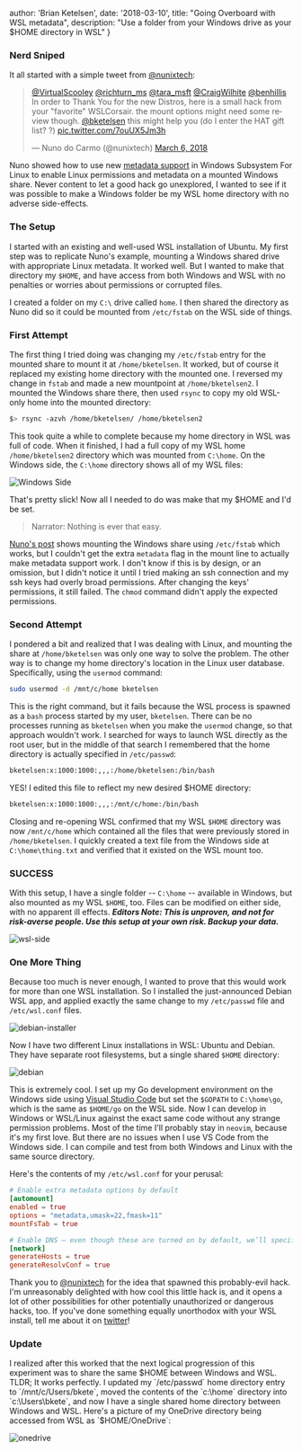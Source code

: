   author: 'Brian Ketelsen',
  date: '2018-03-10',
  title: "Going Overboard with WSL metadata",
  description:
    "Use a folder from your Windows drive as your $HOME directory in WSL"
}


### Nerd Sniped

It all started with a simple tweet from [@nunixtech](https://twitter.com/nunixtech):

<blockquote class="twitter-tweet" data-lang="en"><p lang="en" dir="ltr"><a href="https://twitter.com/VirtualScooley?ref_src=twsrc%5Etfw">@VirtualScooley</a> <a href="https://twitter.com/richturn_ms?ref_src=twsrc%5Etfw">@richturn_ms</a> <a href="https://twitter.com/tara_msft?ref_src=twsrc%5Etfw">@tara_msft</a> <a href="https://twitter.com/CraigWilhite?ref_src=twsrc%5Etfw">@CraigWilhite</a> <a href="https://twitter.com/benhillis?ref_src=twsrc%5Etfw">@benhillis</a> In order to Thank You for the new Distros, here is a small hack from your &quot;favorite&quot; WSLCorsair. the mount options might need some review though. <a href="https://twitter.com/bketelsen?ref_src=twsrc%5Etfw">@bketelsen</a> this might help you (do I enter the HAT gift list? ?) <a href="https://t.co/7ouUX5Jm3h">pic.twitter.com/7ouUX5Jm3h</a></p>&mdash; Nuno do Carmo (@nunixtech) <a href="https://twitter.com/nunixtech/status/971145708018466816?ref_src=twsrc%5Etfw">March 6, 2018</a></blockquote>

Nuno showed how to use new [metadata support](https://cda.ms/hs) in Windows Subsystem For Linux to enable Linux permissions and metadata on a mounted Windows share. Never content to let a good hack go unexplored, I wanted to see if it was possible to make a Windows folder be my WSL home directory with no adverse side-effects.

### The Setup

I started with an existing and well-used WSL installation of Ubuntu. My first step was to replicate Nuno's example, mounting a Windows shared drive with appropriate Linux metadata. It worked well. But I wanted to make that directory my `$HOME`, and have access from both Windows and WSL with no penalties or worries about permissions or corrupted files.

I created a folder on my `C:\` drive called `home`. I then shared the directory as Nuno did so it could be mounted from `/etc/fstab` on the WSL side of things.

### First Attempt

The first thing I tried doing was changing my `/etc/fstab` entry for the mounted share to mount it at `/home/bketelsen`. It worked, but of course it replaced my existing home directory with the mounted one. I reversed my change in `fstab` and made a new mountpoint at `/home/bketelsen2`. I mounted the Windows share there, then used `rsync` to copy my old WSL-only home into the mounted directory:

```bash
$> rsync -azvh /home/bketelsen/ /home/bketelsen2
```

This took quite a while to complete because my home directory in WSL was full of code. When it finished, I had a full copy of my WSL home `/home/bketelsen2` directory which was mounted from `C:\home`. On the Windows side, the `C:\home` directory shows all of my WSL files:

![Windows Side](/fixed/images/2018/03/windows-side-1.PNG)

That's pretty slick! Now all I needed to do was make that my $HOME and I'd be set.

> Narrator: Nothing is ever that easy.

[Nuno's post](http://wslcorsair.blogspot.ch/2018/03/wsl-one-home-to-host-them-all.html) shows mounting the Windows share using `/etc/fstab` which works, but I couldn't get the extra `metadata` flag in the mount line to actually make metadata support work. I don't know if this is by design, or an omission, but I didn't notice it until I tried making an ssh connection and my ssh keys had overly broad permissions. After changing the keys' permissions, it still failed. The `chmod` command didn't apply the expected permissions.

### Second Attempt

I pondered a bit and realized that I was dealing with Linux, and mounting the share at `/home/bketelsen` was only one way to solve the problem. The other way is to change my home directory's location in the Linux user database. Specifically, using the `usermod` command:

```bash
sudo usermod -d /mnt/c/home bketelsen
```

This is the right command, but it fails because the WSL process is spawned as a `bash` process started by my user, `bketelsen`. There can be no processes running as `bketelsen` when you make the `usermod` change, so that approach wouldn't work. I searched for ways to launch WSL directly as the root user, but in the middle of that search I remembered that the home directory is actually specified in `/etc/passwd`:

```bash
bketelsen:x:1000:1000:,,,:/home/bketelsen:/bin/bash
```

YES! I edited this file to reflect my new desired $HOME directory:

```bash
bketelsen:x:1000:1000:,,,:/mnt/c/home:/bin/bash
```

Closing and re-opening WSL confirmed that my WSL `$HOME` directory was now `/mnt/c/home` which contained all the files that were previously stored in `/home/bketelsen`. I quickly created a text file from the Windows side at `C:\home\thing.txt` and verified that it existed on the WSL mount too.

### SUCCESS

With this setup, I have a single folder -- `C:\home` -- available in Windows, but also mounted as my WSL `$HOME`, too. Files can be modified on either side, with no apparent ill effects. **_Editors Note: This is unproven, and not for risk-averse people. Use this setup at your own risk. Backup your data._**

![wsl-side](/fixed/images/2018/03/wsl-side.PNG)

### One More Thing

Because too much is never enough, I wanted to prove that this would work for more than one WSL installation. So I installed the just-announced Debian WSL app, and applied exactly the same change to my `/etc/passwd` file and `/etc/wsl.conf` files.

![debian-installer](/fixed/images/2018/03/debian-installer.PNG)

Now I have two different Linux installations in WSL: Ubuntu and Debian. They have separate root filesystems, but a single shared `$HOME` directory:

![debian](/fixed/images/2018/03/debian.PNG)

This is extremely cool. I set up my Go development environment on the Windows side using [Visual Studio Code](https://cda.ms/ht) but set the `$GOPATH` to `C:\home\go`, which is the same as `$HOME/go` on the WSL side. Now I can develop in Windows or WSL/Linux against the exact same code without any strange permission problems. Most of the time I'll probably stay in `neovim`, because it's my first love. But there are no issues when I use VS Code from the Windows side. I can compile and test from both Windows and Linux with the same source directory.

Here's the contents of my `/etc/wsl.conf` for your perusal:

```toml
# Enable extra metadata options by default
[automount]
enabled = true
options = "metadata,umask=22,fmask=11"
mountFsTab = true

# Enable DNS – even though these are turned on by default, we’ll specify here just to be explicit.
[network]
generateHosts = true
generateResolvConf = true
```

Thank you to [@nunixtech](https://twitter.com/nunixtech) for the idea that spawned this probably-evil hack. I'm unreasonably delighted with how cool this little hack is, and it opens a lot of other possibilities for other potentially unauthorized or dangerous hacks, too. If you've done something equally unorthodox with your WSL install, tell me about it on [twitter](https://twitter.com/bketelsen)!

### Update

I realized after this worked that the next logical progression of this experiment was to share the same $HOME between Windows and WSL.  TLDR; It works perfectly.  I updated my `/etc/passwd` home directory entry to `/mnt/c/Users/bkete`, moved the contents of the `c:\home` directory into `c:\Users\bkete`, and now I have a single shared home directory between Windows and WSL.  Here's a picture of my OneDrive directory being accessed from WSL as `$HOME/OneDrive`:

![onedrive](/fixed/images/2018/03/onedrive.PNG)

